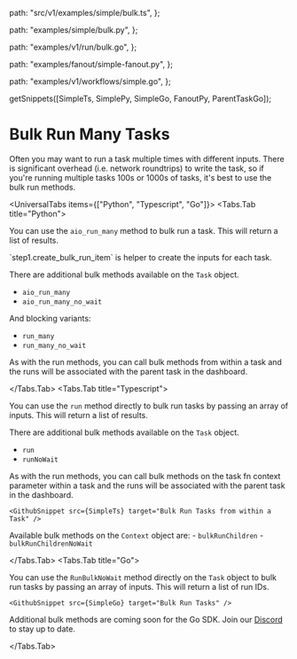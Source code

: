 
  path: "src/v1/examples/simple/bulk.ts",
};

  path: "examples/simple/bulk.py",
};

  path: "examples/v1/run/bulk.go",
};

  path: "examples/fanout/simple-fanout.py",
};

  path: "examples/v1/workflows/simple.go",
};

  getSnippets([SimpleTs, SimplePy, SimpleGo, FanoutPy, ParentTaskGo]);

# Bulk Run Many Tasks

Often you may want to run a task multiple times with different inputs. There is significant overhead (i.e. network roundtrips) to write the task, so if you're running multiple tasks 100s or 1000s of tasks, it's best to use the bulk run methods.

<UniversalTabs items={["Python", "Typescript", "Go"]}>
  <Tabs.Tab title="Python">

You can use the `aio_run_many` method to bulk run a task. This will return a list of results.

<GithubSnippet src={SimplePy} target="Bulk Run a Task" />

<Callout type="info">
  `step1.create_bulk_run_item` is helper to create the inputs for each task.
</Callout>

There are additional bulk methods available on the `Task` object.

- `aio_run_many`
- `aio_run_many_no_wait`

And blocking variants:

- `run_many`
- `run_many_no_wait`

As with the run methods, you can call bulk methods from within a task and the runs will be associated with the parent task in the dashboard.

  </Tabs.Tab>
  <Tabs.Tab title="Typescript">

 You can use the `run` method directly to bulk run tasks by passing an array of inputs. This will return a list of results.
    <GithubSnippet src={SimpleTs} target="Bulk Run a Task" />

There are additional bulk methods available on the `Task` object.

- `run`
- `runNoWait`

As with the run methods, you can call bulk methods on the task fn context parameter within a task and the runs will be associated with the parent task in the dashboard.

    <GithubSnippet src={SimpleTs} target="Bulk Run Tasks from within a Task" />

Available bulk methods on the `Context` object are: - `bulkRunChildren` - `bulkRunChildrenNoWait`

  </Tabs.Tab>
  <Tabs.Tab title="Go">

You can use the `RunBulkNoWait` method directly on the `Task` object to bulk run tasks by passing an array of inputs. This will return a list of run IDs.

    <GithubSnippet src={SimpleGo} target="Bulk Run Tasks" />

Additional bulk methods are coming soon for the Go SDK. Join our [Discord](https://hatchet.run/discord) to stay up to date.

  </Tabs.Tab>
</UniversalTabs>
